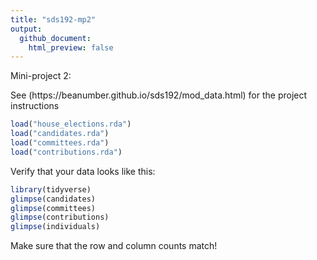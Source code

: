 ```yaml
---
title: "sds192-mp2"
output:
  github_document:
    html_preview: false
---
```


Mini-project 2:

See (https://beanumber.github.io/sds192/mod_data.html) for the project instructions


```r
load("house_elections.rda")
load("candidates.rda")
load("committees.rda")
load("contributions.rda")
```

Verify that your data looks like this:

```r
library(tidyverse)
glimpse(candidates)
glimpse(committees)
glimpse(contributions)
glimpse(individuals)
```

Make sure that the row and column counts match!